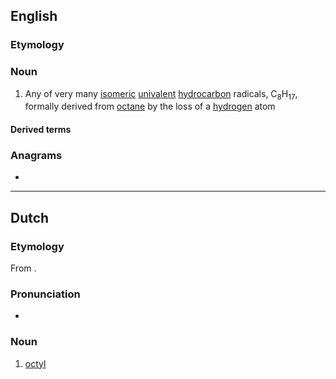 ==English==

===Etymology===
{{suffix|en|octane|yl}}

===Noun===
{{en-noun}}

# {{lb|en|organic chemistry}} Any of very many [[isomeric]] [[univalent]] [[hydrocarbon]] radicals, C<sub>8</sub>H<sub>17</sub>, formally derived from [[octane]] by the loss of a [[hydrogen]] atom

====Derived terms====
{{der2|en
|octylisothiazolinone
|octylglucoside
|octyl gallate
|perfluorooctyl
|octylamine
|octylic
|dioctyl
|isooctyl
|cyclooctyl
|tetraoctyl}}

===Anagrams===
* {{anagrams|en|a=cloty|cytol}}

----

==Dutch==

===Etymology===
From {{confix|nl|oct|yl}}.

===Pronunciation===
* {{IPA|nl|/ɔkˈtil/}}
{{hyphenation|nl|oc|tyl}}

===Noun===
{{nl-noun|n|-|-}}

# {{lb|nl|organic chemistry}} [[#English|octyl]]